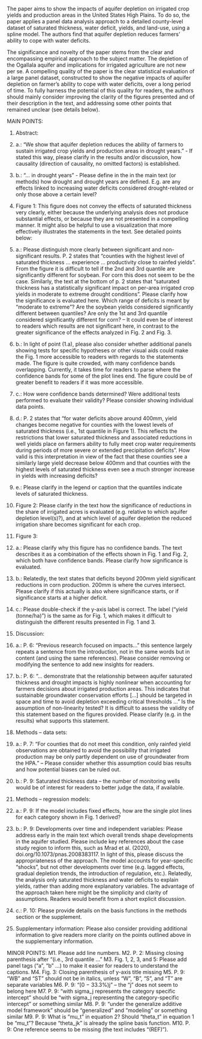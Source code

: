 The paper aims to show the impacts of aquifer depletion on irrigated crop yields and production areas in the United States High Plains. To do so, the paper applies a panel data analysis approach to a detailed county-level dataset of saturated thickness, water deficit, yields, and land-use, using a spline model. The authors find that aquifer depletion reduces farmers’ ability to cope with water deficits.

The significance and novelty of the paper stems from the clear and encompassing empirical approach to the subject matter. The depletion of the Ogallala aquifer and implications for irrigated agriculture are not new per se. A compelling quality of the paper is the clear statistical evaluation of a large panel dataset, constructed to show the negative impacts of aquifer depletion on farmer’s ability to cope with water deficits, over a long period of time. To fully harness the potential of this quality for readers, the authors should mainly consider improving the clarity of the figures presented and of their description in the text, and addressing some other points that remained unclear (see details below).

MAIN POINTS:

1. Abstract: 
1. a.: “We show that aquifer depletion reduces the ability of farmers to sustain irrigated crop yields and production areas in drought years.” - If stated this way, please clarify in the results and/or discussion, how causality (direction of causality, no omitted factors) is established.
1. b.: “… in drought years” - Please define in the in the main text (or methods) how drought and drought years are defined. E.g. are any effects linked to increasing water deficits considered drought-related or only those above a certain level?

2. Figure 1: This figure does not convey the effects of saturated thickness very clearly, either because the underlying analysis does not produce substantial effects, or because they are not presented in a compelling manner. It might also be helpful to use a visualization that more effectively illustrates the statements in the text. See detailed points below:
2. a.: Please distinguish more clearly between significant and non-significant results. P. 2 states that “counties with the highest level of saturated thickness … experience … productivity close to rainfed yields”. From the figure it is difficult to tell if the 2nd and 3rd quantile are significantly different for soybean. For corn this does not seem to be the case. Similarly, the text at the bottom of p. 2 states that “saturated thickness has a statistically significant impact on per-area irrigated crop yields in moderate to extreme drought conditions”. Please clarify how the significance is evaluated here. Which range of deficits is meant by “moderate to extreme”? Are the soybean yields considered significantly different between quantiles? Are only the 1st and 3rd quantile considered significantly different for corn? – It could even be of interest to readers which results are not significant here, in contrast to the greater significance of the effects analyzed in Fig. 2 and Fig. 3.
2. b.: In light of point (1.a), please also consider whether additional panels showing tests for specific hypotheses or other visual aids could make the Fig. 1 more accessible to readers with regards to the statements made. The figure is quite crowded, with many confidence bands overlapping. Currently, it takes time for readers to parse where the confidence bands for some of the plot lines end. The figure could be of greater benefit to readers if it was more accessible.
2. c.: How were confidence bands determined? Were additional tests performed to evaluate their validity? Please consider showing individual data points.
2. d.: P. 2 states that “for water deficits above around 400mm, yield changes become negative for counties with the lowest levels of saturated thickness (i.e., 1st quantile in Figure 1). This reflects the restrictions that lower saturated thickness and associated reductions in well yields place on farmers ability to fully meet crop water requirements during periods of more severe or extended precipitation deficits”. How valid is this interpretation in view of the fact that these counties see a similarly large yield decrease below 400mm and that counties with the highest levels of saturated thickness even see a much stronger increase in yields with increasing deficits?
2. e.: Please clarify in the legend or caption that the quantiles indicate levels of saturated thickness.

3. Figure 2: Please clarify in the text how the significance of reductions in the share of irrigated acres is evaluated (e.g. relative to which aquifer depletion level(s)?), and at which level of aquifer depletion the reduced irrigation share becomes significant for each crop.

4. Figure 3:
4. a.: Please clarify why this figure has no confidence bands. The text describes it as a combination of the effects shown in Fig. 1 and Fig. 2, which both have confidence bands. Please clarify how significance is evaluated.
4. b.: Relatedly, the text states that deficits beyond 200mm yield significant reductions in corn production. 200mm is where the curves intersect. Please clarify if this actually is also where significance starts, or if significance starts at a higher deficit.
4. c.: Please double-check if the y-axis label is correct. The label (“yield (tonne/ha)”) is the same as for Fig. 1, which makes it difficult to distinguish the different results presented in Fig. 1 and 3.

5. Discussion: 
5. a.: P. 6: “Previous research focused on impacts…” this sentence largely repeats a sentence from the introduction, not in the same words but in content (and using the same references). Please consider removing or modifying the sentence to add new insights for readers.
5. b.: P. 6: “… demonstrate that the relationship between aquifer saturated thickness and drought impacts is highly nonlinear when accounting for farmers decisions about irrigated production areas. This indicates that sustainable groundwater conservation efforts […] should be targeted in space and time to avoid depletion exceeding critical thresholds …” Is the assumption of non-linearity tested? It is difficult to assess the validity of this statement based on the figures provided. Please clarify (e.g. in the results) what supports this statement.

6. Methods – data sets: 
6. a.: P. 7: “For counties that do not meet this condition, only rainfed yield observations are obtained to avoid the possibility that irrigated production may be only partly dependent on use of groundwater from the HPA.” – Please consider whether this assumption could bias results and how potential biases can be ruled out.
6. b.: P. 9: Saturated thickness data – the number of monitoring wells would be of interest for readers to better judge the data, if available.

7. Methods – regression models:
7. a.: P. 9: If the model includes fixed effects, how are the single plot lines for each category shown in Fig. 1 derived? 
7. b.: P. 9: Developments over time and independent variables: Please address early in the main text which overall trends shape developments in the aquifer studied. Please include key references about the case study region to inform this, such as Mrad et al. (2020), doi.org/10.1073/pnas.2008383117. In light of this, please discuss the appropriateness of the approach. The model accounts for year-specific “shocks”, but not other developments over time (e.g. lagged effects, gradual depletion trends, the introduction of regulation, etc.). Relatedly, the analysis only saturated thickness and water deficits to explain yields, rather than adding more explanatory variables. The advantage of the approach taken here might be the simplicity and clarity of assumptions. Readers would benefit from a short explicit discussion.
7. c.: P. 10: Please provide details on the basis functions in the methods section or the supplement.

8. Supplementary information: Please also consider providing additional information to give readers more clarity on the points outlined above in the supplementary information.

MINOR POINTS:
M1. Please add line numbers.
M2. P. 2: Missing closing parenthesis after “(i.e., 3rd quantile …”
M3. Fig. 1, 2, 3, and 5: Please add panel tags (“a”, “b” …) to make it easier for readers to understand the captions.
M4. Fig. 3: Closing parenthesis of y-axis title missing
M5. P. 9: “WB” and “ST” should not be in italics, unless “W”, “B”, “S”, and “T” are separate variables
M6. P. 9: “[0 − 33.3%)j” – the “j” does not seem to belong here
M7. P. 9: “with sigma_j represents the category specific intercept” should be “with sigma_j representing the category-specific intercept” or something similar
M8. P. 9: “under the generalize additive model framework” should be “generalized” and “modeling” or something similar
M9. P. 9: What is “mu_t” in equation 2? Should “theta_t” in equation 1 be “mu_t”? Because “theta_jk” is already the spline basis function.
M10. P. 9: One reference seems to be missing (the text includes “(REF)”).
